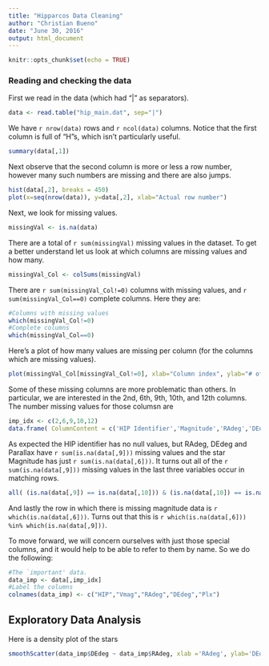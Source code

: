 ```yaml
---
title: "Hipparcos Data Cleaning"
author: "Christian Bueno"
date: "June 30, 2016"
output: html_document
---
```


```r
knitr::opts_chunk$set(echo = TRUE)
```

### Reading and checking the data

First we read in the data (which had "|" as separators).

```r
data <- read.table("hip_main.dat", sep="|")
```

We have `r nrow(data)` rows and `r ncol(data)` columns. Notice that the first column is full of "H"s, which isn't particularly useful.

```r
summary(data[,1])
```

Next observe that the second column is more or less a row number, however many such numbers are missing and there are also jumps.

```r
hist(data[,2], breaks = 450)
plot(x=seq(nrow(data)), y=data[,2], xlab="Actual row number")
```

Next, we look for missing values.

```r
missingVal <- is.na(data)
```

There are a total of `r sum(missingVal)` missing values in the dataset. To get a better understand let us look at which columns are missing values and how many.

```r
missingVal_Col <- colSums(missingVal)
```

There are `r sum(missingVal_Col!=0)` columns with missing values, and `r sum(missingVal_Col==0)` complete columns. Here they are:

```r
#Columns with missing values
which(missingVal_Col!=0)
#Complete columns
which(missingVal_Col==0)
```

Here's a plot of how many values are missing per column (for the columns which are missing values).

```r
plot(missingVal_Col[missingVal_Col!=0], xlab="Column index", ylab="# of missing values")
```

Some of these missing columns are more problematic than others. In particular, we are interested in the 2nd, 6th, 9th, 10th, and 12th columns. The number missing values for those columsn are

```r
imp_idx <- c(2,6,9,10,12)
data.frame( ColumnContent = c('HIP Identifier','Magnitude','RAdeg','DEdeg','Parallax'), TotalMissingVal = colSums(is.na(data[,imp_idx])) )
```

As expected the HIP identifier has no null values, but RAdeg, DEdeg and Parallax have `r sum(is.na(data[,9]))` missing values and the star Magnitude has just `r sum(is.na(data[,6]))`. It turns out all of the `r sum(is.na(data[,9]))` missing values in the last three variables occur in matching rows.

```r
all( (is.na(data[,9]) == is.na(data[,10])) & (is.na(data[,10]) == is.na(data[,12])) )
```

And lastly the row in which there is missing magnitude data is `r which(is.na(data[,6]))`. Turns out that this is `r which(is.na(data[,6])) %in% which(is.na(data[,9]))`.

To move forward, we will concern ourselves with just those special columns, and it would help to be able to refer to them by name. So we do the following:


```r
#The `important' data.
data_imp <- data[,imp_idx]
#Label the columns
colnames(data_imp) <- c("HIP","Vmag","RAdeg","DEdeg","Plx")
```

## Exploratory Data Analysis

Here is a density plot of the stars

```r
smoothScatter(data_imp$DEdeg ~ data_imp$RAdeg, xlab ='RAdeg', ylab='DEdeg', main='2D Star Density')
```